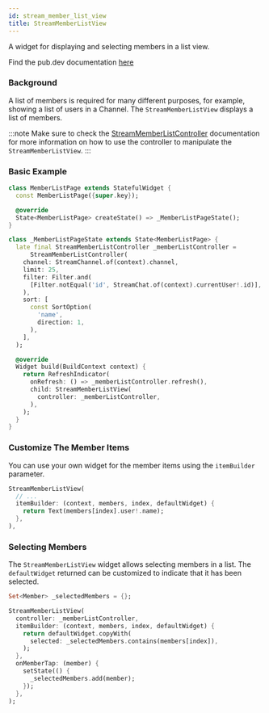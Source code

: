 ```yaml
---
id: stream_member_list_view
title: StreamMemberListView
---
```


A widget for displaying and selecting members in a list view.

Find the pub.dev documentation [here](https://pub.dev/documentation/stream_chat_flutter/latest/stream_chat_flutter/StreamMemberListView-class.html)

### Background

A list of members is required for many different purposes, for example, showing a list of users in a Channel. The `StreamMemberListView` displays a list of members.

:::note
Make sure to check the [StreamMemberListController](../04-stream_chat_flutter_core/stream_member_list_controller.mdx) documentation for more information on how to use the controller to manipulate the `StreamMemberListView`.
:::

### Basic Example

```dart
class MemberListPage extends StatefulWidget {
  const MemberListPage({super.key});

  @override
  State<MemberListPage> createState() => _MemberListPageState();
}

class _MemberListPageState extends State<MemberListPage> {
  late final StreamMemberListController _memberListController =
      StreamMemberListController(
    channel: StreamChannel.of(context).channel,
    limit: 25,
    filter: Filter.and(
      [Filter.notEqual('id', StreamChat.of(context).currentUser!.id)],
    ),
    sort: [
      const SortOption(
        'name',
        direction: 1,
      ),
    ],
  );

  @override
  Widget build(BuildContext context) {
    return RefreshIndicator(
      onRefresh: () => _memberListController.refresh(),
      child: StreamMemberListView(
        controller: _memberListController,
      ),
    );
  }
}
```

### Customize The Member Items

You can use your own widget for the member items using the `itemBuilder` parameter.

```dart
StreamMemberListView(
  // ...
  itemBuilder: (context, members, index, defaultWidget) {
    return Text(members[index].user!.name);
  },
),
```

### Selecting Members

The `StreamMemberListView` widget allows selecting members in a list. The `defaultWidget` returned can be customized to indicate that it has been selected.

```dart
Set<Member> _selectedMembers = {};

StreamMemberListView(
  controller: _memberListController,
  itemBuilder: (context, members, index, defaultWidget) {
    return defaultWidget.copyWith(
      selected: _selectedMembers.contains(members[index]),
    );
  },
  onMemberTap: (member) {
    setState(() {
      _selectedMembers.add(member);
    });
  },
);
```
